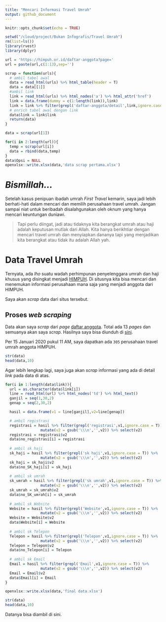 ```yaml
---
title: "Mencari Informasi Travel Umrah"
output: github_document
---
```


```r
knitr::opts_chunk$set(echo = TRUE)
```

```r
setwd("/cloud/project/Bukan Infografis/Travel Umrah")
rm(list=ls())
library(rvest)
library(dplyr)

url = 'https://himpuh.or.id/daftar-anggota?page='
url = paste(url,c(1:13),sep='')

scrap = function(urls){
  # ambil tabel awal
  data = read_html(urls) %>% html_table(header = T)
  data = data[[1]]
  #ambil link
  link = read_html(urls) %>% html_nodes('a') %>% html_attr('href')
  link = data.frame(dummy = c(1:length(link)),link)
  link = link %>% filter(grepl('daftar-anggota/detail',link,ignore.case = T))
  # enrich tabel awal dengan link
  data$link = link$link
  return(data)
}

data = scrap(url[1])

for(i in 2:length(url)){
  temp = scrap(url[i])
  data = rbind(data,temp)
}
data$Opsi = NULL
openxlsx::write.xlsx(data,'data scrap pertama.xlsx')
```

# _Bismillah..._

Setelah kasus penipuan ibadah umrah _First Travel_ kemarin, saya jadi lebih berhati-hati dalam mencari dan memilih perusahaan travel umrah. Jangan sampai niat untuk beribadah disalahgunakan oleh oknum yang hanya mencari keuntungan duniawi.

> Tapi perlu diingat, jadi atau tidaknya kita berangkat umrah atau haji adalah keputusan mutlak dari Allah. Kita hanya berikhtiar dengan mencari travel umrah dan menyiapkan dananya tapi yang menjadikan kita berangkat atau tidak itu adalah Allah yah.

# Data Travel Umrah

Ternyata, ada _lho_ suatu wadah perhimpunan penyelenggara umrah dan haji khusus yang disingkat menjadi [HIMPUH](https://himpuh.or.id/). Di situsnya kita bisa mencari dan menemukan informasi perusahaan mana saja yang menjadi anggota dari HIMPUH.

Saya akan _scrap_ data dari situs tersebut.

## Proses _web scraping_

Data akan saya _scrap_ dari _page_ [daftar anggota](https://himpuh.or.id/daftar-anggota?page=1). Total ada 13 _pages_ dan semuanya akan saya _scrap_. Hasilnya saya bisa diunduh di [sini](https://github.com/ikanx101/belajaR/blob/master/Bukan%20Infografis/Travel%20Umrah/data%20scrap%20pertama.xlsx?raw=true). 

Per 15 Januari 2020 pukul 11 AM, saya dapatkan ada `305` perusahaan travel umrah anggota HIMPUH.

```r
str(data)
head(data,10)
```

Agar lebih lengkap lagi, saya juga akan _scrap_ informasi yang ada di detail _link_ pada data di atas.

```r

for(i in 1:length(data$link)){
  url = as.character(data$link[i])
  line = read_html(url) %>% html_nodes('td') %>% html_text()
  ganjil = seq(1,30,2)
  genap = seq(2,30,2)

  hasil = data.frame(v1 = line[ganjil],v2=line[genap])

  # ambil registrasi
  registrasi = hasil %>% filter(grepl('registrasi',v1,ignore.case = T)) %>%
                mutate(v2 = gsub('\\\n','',v2)) %>% select(v2)
  registrasi = registrasi$v2
  data$no_registrasi[i] = registrasi
  
  # ambil sk haji
  sk_haji = hasil %>% filter(grepl('sk haji',v1,ignore.case = T)) %>%
                mutate(v2 = gsub('\\\n','',v2)) %>% select(v2)
  sk_haji = sk_haji$v2
  data$no_SK_haji[i] = sk_haji
  
  # ambil sk umrah
  sk_umrah = hasil %>% filter(grepl('sk umrah',v1,ignore.case = T)) %>%
                mutate(v2 = gsub('\\\n','',v2)) %>% select(v2)
  sk_umrah = sk_umrah$v2
  data$no_SK_umrah[i] = sk_umrah
  
  # ambil sk Website
  Website = hasil %>% filter(grepl('Website',v1,ignore.case = T)) %>%
                mutate(v2 = gsub('\\\n','',v2)) %>% select(v2)
  Website = Website$v2
  data$Website[i] = Website
  
  # ambil sk Telepon
  Telepon = hasil %>% filter(grepl('Telepon',v1,ignore.case = T)) %>%
                mutate(v2 = gsub('\\\n','',v2)) %>% select(v2)
  Telepon = Telepon$v2
  data$no_Telepon[i] = Telepon
  
  # ambil sk Email
  Email = hasil %>% filter(grepl('Email',v1,ignore.case = T)) %>%
                mutate(v2 = gsub('\\\n','',v2)) %>% select(v2)
  Email = Email$v2
  data$Email[i] = Email
}

openxlsx::write.xlsx(data,'final data.xlsx')

str(data)
head(data,10)
```

Datanya bisa diambil di sini.